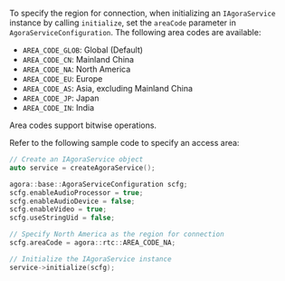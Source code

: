 <PlatformWrapper platform="linux-cpp">

To specify the region for connection, when initializing an `IAgoraService` instance by calling `initialize`, set the `areaCode` parameter in `AgoraServiceConfiguration`. The following area codes are available:

- `AREA_CODE_GLOB`: Global (Default)
- `AREA_CODE_CN`: Mainland China
- `AREA_CODE_NA`: North America
- `AREA_CODE_EU`: Europe
- `AREA_CODE_AS`: Asia, excluding Mainland China
- `AREA_CODE_JP`: Japan
- `AREA_CODE_IN`: India

<Admonition type="info">
Area codes support bitwise operations.
</Admonition>

Refer to the following sample code to specify an access area:

```cpp
// Create an IAgoraService object
auto service = createAgoraService();

agora::base::AgoraServiceConfiguration scfg;
scfg.enableAudioProcessor = true;
scfg.enableAudioDevice = false;
scfg.enableVideo = true;
scfg.useStringUid = false;

// Specify North America as the region for connection
scfg.areaCode = agora::rtc::AREA_CODE_NA;

// Initialize the IAgoraService instance
service->initialize(scfg);
```

</PlatformWrapper>